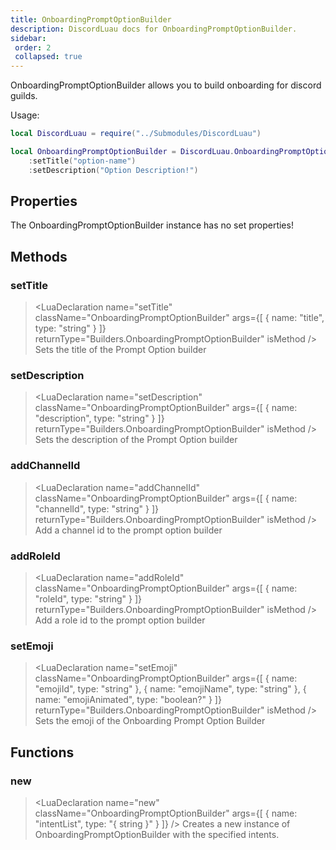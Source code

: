 ```yaml
---
title: OnboardingPromptOptionBuilder
description: DiscordLuau docs for OnboardingPromptOptionBuilder.
sidebar:
 order: 2
 collapsed: true
---
```

[//]: # (This file was automatically compiled through the Generator luau code under this repository)
[//]: # (if you want to edit the documentation of discord-luau, please write changes)
[//]: # (to the discord-luau repository itself, we extract the comments from discord-luau and translate)
[//]: # (them into markdown files that Nextra can interpret!)

[//]: # (----- DOCUMENT IMPORTS ----- )


[//]: # (----- DOCUMENT DESCRIPTION ----- )

OnboardingPromptOptionBuilder allows you to build onboarding for discord guilds.

Usage:
```lua
local DiscordLuau = require("../Submodules/DiscordLuau")

local OnboardingPromptOptionBuilder = DiscordLuau.OnboardingPromptOptionBuilder.new()
	:setTitle("option-name")
	:setDescription("Option Description!")
```

[//]: # (----- DOCUMENT PROPERTIES ----- )

## Properties

The OnboardingPromptOptionBuilder instance has no set properties!

[//]: # (----- DOCUMENT METHODS ----- )

## Methods

### setTitle

> <LuaDeclaration name="setTitle" className="OnboardingPromptOptionBuilder" args={[ { name: "title", type: "string" } ]} returnType="Builders.OnboardingPromptOptionBuilder" isMethod />
Sets the title of the Prompt Option builder
### setDescription

> <LuaDeclaration name="setDescription" className="OnboardingPromptOptionBuilder" args={[ { name: "description", type: "string" } ]} returnType="Builders.OnboardingPromptOptionBuilder" isMethod />
Sets the description of the Prompt Option builder
### addChannelId

> <LuaDeclaration name="addChannelId" className="OnboardingPromptOptionBuilder" args={[ { name: "channelId", type: "string" } ]} returnType="Builders.OnboardingPromptOptionBuilder" isMethod />
Add a channel id to the prompt option builder
### addRoleId

> <LuaDeclaration name="addRoleId" className="OnboardingPromptOptionBuilder" args={[ { name: "roleId", type: "string" } ]} returnType="Builders.OnboardingPromptOptionBuilder" isMethod />
Add a role id to the prompt option builder
### setEmoji

> <LuaDeclaration name="setEmoji" className="OnboardingPromptOptionBuilder" args={[ { name: "emojiId", type: "string" }, { name: "emojiName", type: "string" }, { name: "emojiAnimated", type: "boolean?" } ]} returnType="Builders.OnboardingPromptOptionBuilder" isMethod />
Sets the emoji of the Onboarding Prompt Option Builder

[//]: # (----- DOCUMENT FUNCTIONS ----- )

## Functions

### new

> <LuaDeclaration name="new" className="OnboardingPromptOptionBuilder" args={[ { name: "intentList", type: "{ string }" } ]} />
Creates a new instance of OnboardingPromptOptionBuilder with the specified intents.


